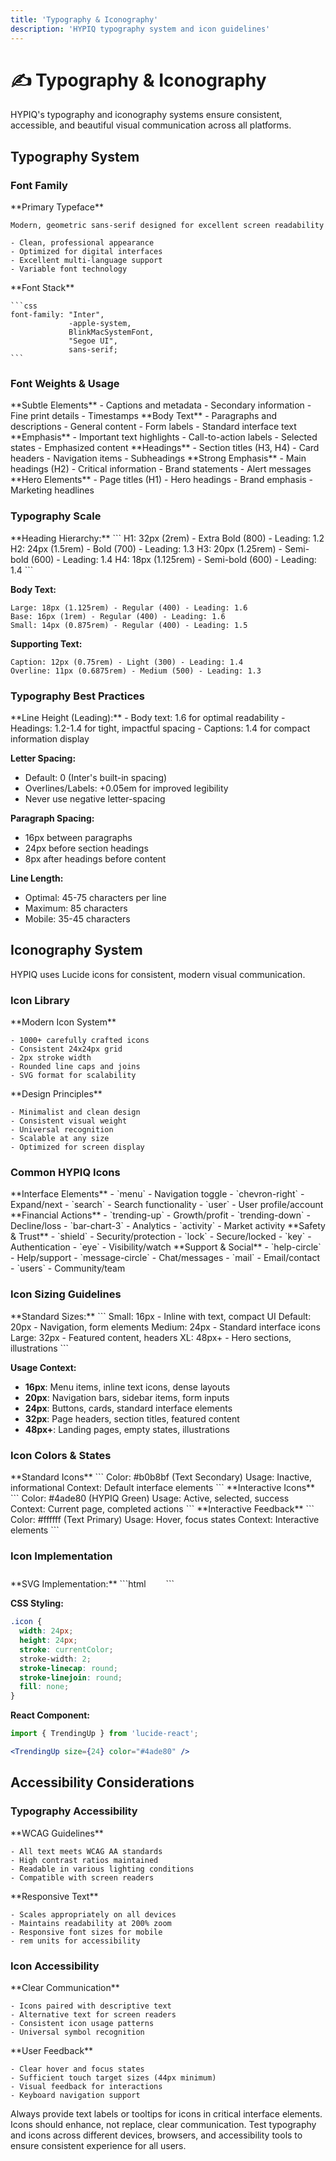 ```yaml
---
title: 'Typography & Iconography'
description: 'HYPIQ typography system and icon guidelines'
---
```


# ✍️ Typography & Iconography

HYPIQ's typography and iconography systems ensure consistent, accessible, and beautiful visual communication across all platforms.

## Typography System

### Font Family

<CardGroup cols={2}>
  <Card title="Inter" icon="type">
    **Primary Typeface**
    
    Modern, geometric sans-serif designed for excellent screen readability
    
    - Clean, professional appearance
    - Optimized for digital interfaces
    - Excellent multi-language support
    - Variable font technology
  </Card>
  <Card title="System Fallbacks" icon="layers">
    **Font Stack**
    
    ```css
    font-family: "Inter", 
                 -apple-system, 
                 BlinkMacSystemFont, 
                 "Segoe UI", 
                 sans-serif;
    ```
  </Card>
</CardGroup>

### Font Weights & Usage

<CardGroup cols={3}>
  <Card title="Light (300)" icon="feather">
    **Subtle Elements**
    - Captions and metadata
    - Secondary information
    - Fine print details
    - Timestamps
  </Card>
  <Card title="Regular (400)" icon="type">
    **Body Text**
    - Paragraphs and descriptions
    - General content
    - Form labels
    - Standard interface text
  </Card>
  <Card title="Medium (500)" icon="bold">
    **Emphasis**
    - Important text highlights
    - Call-to-action labels
    - Selected states
    - Emphasized content
  </Card>
  <Card title="Semi-bold (600)" icon="bold">
    **Headings**
    - Section titles (H3, H4)
    - Card headers
    - Navigation items
    - Subheadings
  </Card>
  <Card title="Bold (700)" icon="bold">
    **Strong Emphasis**
    - Main headings (H2)
    - Critical information
    - Brand statements
    - Alert messages
  </Card>
  <Card title="Extra Bold (800)" icon="bold">
    **Hero Elements**
    - Page titles (H1)
    - Hero headings
    - Brand emphasis
    - Marketing headlines
  </Card>
</CardGroup>

### Typography Scale

<Accordion title="Size & Weight Specifications">
  **Heading Hierarchy:**
  ```
  H1: 32px (2rem) - Extra Bold (800) - Leading: 1.2
  H2: 24px (1.5rem) - Bold (700) - Leading: 1.3
  H3: 20px (1.25rem) - Semi-bold (600) - Leading: 1.4
  H4: 18px (1.125rem) - Semi-bold (600) - Leading: 1.4
  ```
  
  **Body Text:**
  ```
  Large: 18px (1.125rem) - Regular (400) - Leading: 1.6
  Base: 16px (1rem) - Regular (400) - Leading: 1.6
  Small: 14px (0.875rem) - Regular (400) - Leading: 1.5
  ```
  
  **Supporting Text:**
  ```
  Caption: 12px (0.75rem) - Light (300) - Leading: 1.4
  Overline: 11px (0.6875rem) - Medium (500) - Leading: 1.3
  ```
</Accordion>

### Typography Best Practices

<Accordion title="Implementation Guidelines">
  **Line Height (Leading):**
  - Body text: 1.6 for optimal readability
  - Headings: 1.2-1.4 for tight, impactful spacing
  - Captions: 1.4 for compact information display
  
  **Letter Spacing:**
  - Default: 0 (Inter's built-in spacing)
  - Overlines/Labels: +0.05em for improved legibility
  - Never use negative letter-spacing
  
  **Paragraph Spacing:**
  - 16px between paragraphs
  - 24px before section headings
  - 8px after headings before content
  
  **Line Length:**
  - Optimal: 45-75 characters per line
  - Maximum: 85 characters
  - Mobile: 35-45 characters
</Accordion>

## Iconography System

HYPIQ uses Lucide icons for consistent, modern visual communication.

### Icon Library

<CardGroup cols={2}>
  <Card title="Lucide Icons" icon="package">
    **Modern Icon System**
    
    - 1000+ carefully crafted icons
    - Consistent 24x24px grid
    - 2px stroke width
    - Rounded line caps and joins
    - SVG format for scalability
  </Card>
  <Card title="Icon Characteristics" icon="grid-3x3">
    **Design Principles**
    
    - Minimalist and clean design
    - Consistent visual weight
    - Universal recognition
    - Scalable at any size
    - Optimized for screen display
  </Card>
</CardGroup>

### Common HYPIQ Icons

<CardGroup cols={4}>
  <Card title="Navigation" icon="menu">
    **Interface Elements**
    - `menu` - Navigation toggle
    - `chevron-right` - Expand/next
    - `search` - Search functionality
    - `user` - User profile/account
  </Card>
  <Card title="Trading" icon="trending-up">
    **Financial Actions**
    - `trending-up` - Growth/profit
    - `trending-down` - Decline/loss
    - `bar-chart-3` - Analytics
    - `activity` - Market activity
  </Card>
  <Card title="Security" icon="shield">
    **Safety & Trust**
    - `shield` - Security/protection
    - `lock` - Secure/locked
    - `key` - Authentication
    - `eye` - Visibility/watch
  </Card>
  <Card title="Communication" icon="message-circle">
    **Support & Social**
    - `help-circle` - Help/support
    - `message-circle` - Chat/messages
    - `mail` - Email/contact
    - `users` - Community/team
  </Card>
</CardGroup>

### Icon Sizing Guidelines

<Accordion title="Size Specifications">
  **Standard Sizes:**
  ```
  Small: 16px - Inline with text, compact UI
  Default: 20px - Navigation, form elements
  Medium: 24px - Standard interface icons
  Large: 32px - Featured content, headers
  XL: 48px+ - Hero sections, illustrations
  ```
  
  **Usage Context:**
  - **16px**: Menu items, inline text icons, dense layouts
  - **20px**: Navigation bars, sidebar items, form inputs
  - **24px**: Buttons, cards, standard interface elements
  - **32px**: Page headers, section titles, featured content
  - **48px+**: Landing pages, empty states, illustrations
</Accordion>

### Icon Colors & States

<CardGroup cols={3}>
  <Card title="Default State" icon="circle">
    **Standard Icons**
    ```
    Color: #b0b8bf (Text Secondary)
    Usage: Inactive, informational
    Context: Default interface elements
    ```
  </Card>
  <Card title="Active State" icon="check-circle">
    **Interactive Icons**
    ```
    Color: #4ade80 (HYPIQ Green)
    Usage: Active, selected, success
    Context: Current page, completed actions
    ```
  </Card>
  <Card title="Hover State" icon="arrow-right">
    **Interactive Feedback**
    ```
    Color: #ffffff (Text Primary)
    Usage: Hover, focus states
    Context: Interactive elements
    ```
  </Card>
</CardGroup>

### Icon Implementation

<Accordion title="Technical Guidelines">
  **SVG Implementation:**
  ```html
  <!-- Inline SVG with proper attributes -->
  <svg width="24" height="24" stroke="currentColor" fill="none">
    <path d="..."></path>
  </svg>
  ```
  
  **CSS Styling:**
  ```css
  .icon {
    width: 24px;
    height: 24px;
    stroke: currentColor;
    stroke-width: 2;
    stroke-linecap: round;
    stroke-linejoin: round;
    fill: none;
  }
  ```
  
  **React Component:**
  ```jsx
  import { TrendingUp } from 'lucide-react';
  
  <TrendingUp size={24} color="#4ade80" />
  ```
</Accordion>

## Accessibility Considerations

### Typography Accessibility
<CardGroup cols={2}>
  <Card title="Contrast Compliance" icon="eye">
    **WCAG Guidelines**
    
    - All text meets WCAG AA standards
    - High contrast ratios maintained
    - Readable in various lighting conditions
    - Compatible with screen readers
  </Card>
  <Card title="Scalability" icon="zoom-in">
    **Responsive Text**
    
    - Scales appropriately on all devices
    - Maintains readability at 200% zoom
    - Responsive font sizes for mobile
    - rem units for accessibility
  </Card>
</CardGroup>

### Icon Accessibility
<CardGroup cols={2}>
  <Card title="Semantic Meaning" icon="message-square">
    **Clear Communication**
    
    - Icons paired with descriptive text
    - Alternative text for screen readers
    - Consistent icon usage patterns
    - Universal symbol recognition
  </Card>
  <Card title="Interactive States" icon="mouse-pointer">
    **User Feedback**
    
    - Clear hover and focus states
    - Sufficient touch target sizes (44px minimum)
    - Visual feedback for interactions
    - Keyboard navigation support
  </Card>
</CardGroup>

<Info>
  Always provide text labels or tooltips for icons in critical interface elements. Icons should enhance, not replace, clear communication.
</Info>

<Warning>
  Test typography and icons across different devices, browsers, and accessibility tools to ensure consistent experience for all users.
</Warning>